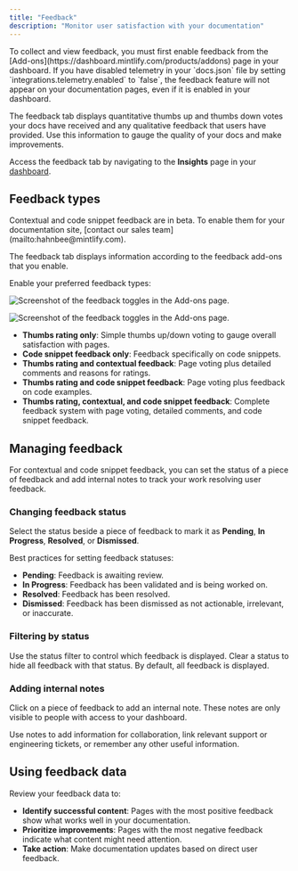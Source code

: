 ```yaml
---
title: "Feedback"
description: "Monitor user satisfaction with your documentation"
---
```


<Info>
  To collect and view feedback, you must first enable feedback from the [Add-ons](https://dashboard.mintlify.com/products/addons) page in your dashboard.
</Info>

<Warning>
  If you have disabled telemetry in your `docs.json` file by setting `integrations.telemetry.enabled` to `false`, the feedback feature will not appear on your documentation pages, even if it is enabled in your dashboard.
</Warning>

The feedback tab displays quantitative thumbs up and thumbs down votes your docs have received and any qualitative feedback that users have provided. Use this information to gauge the quality of your docs and make improvements.

Access the feedback tab by navigating to the **Insights** page in your [dashboard](https://dashboard.mintlify.com/products/insights).

## Feedback types

<Note>
  Contextual and code snippet feedback are in beta. To enable them for your documentation site, [contact our sales team](mailto:hahnbee@mintlify.com). 
</Note>

The feedback tab displays information according to the feedback add-ons that you enable.

Enable your preferred feedback types:

<Frame>

<img
  className="block dark:hidden pointer-events-none"
  src="/images/analytics/feedback-addons-light.png"
  alt="Screenshot of the feedback toggles in the Add-ons page."
/>

<img
  className="hidden dark:block pointer-events-none"
  src="/images/analytics/feedback-addons-dark.png"
  alt="Screenshot of the feedback toggles in the Add-ons page."
/>

</Frame>

* **Thumbs rating only**: Simple thumbs up/down voting to gauge overall satisfaction with pages.
* **Code snippet feedback only**: Feedback specifically on code snippets.
* **Thumbs rating and contextual feedback**: Page voting plus detailed comments and reasons for ratings.
* **Thumbs rating and code snippet feedback**: Page voting plus feedback on code examples.
* **Thumbs rating, contextual, and code snippet feedback**: Complete feedback system with page voting, detailed comments, and code snippet feedback.

## Managing feedback

For contextual and code snippet feedback, you can set the status of a piece of feedback and add internal notes to track your work resolving user feedback.

### Changing feedback status

Select the status beside a piece of feedback to mark it as **Pending**, **In Progress**, **Resolved**, or **Dismissed**.

Best practices for setting feedback statuses:

* **Pending**: Feedback is awaiting review.
* **In Progress**: Feedback has been validated and is being worked on.
* **Resolved**: Feedback has been resolved.
* **Dismissed**: Feedback has been dismissed as not actionable, irrelevant, or inaccurate.

### Filtering by status

Use the status filter to control which feedback is displayed. Clear a status to hide all feedback with that status. By default, all feedback is displayed.

### Adding internal notes

Click on a piece of feedback to add an internal note. These notes are only visible to people with access to your dashboard.

Use notes to add information for collaboration, link relevant support or engineering tickets, or remember any other useful information.

## Using feedback data

Review your feedback data to:

  * **Identify successful content**: Pages with the most positive feedback show what works well in your documentation.
  * **Prioritize improvements**: Pages with the most negative feedback indicate what content might need attention.
  * **Take action**: Make documentation updates based on direct user feedback.
